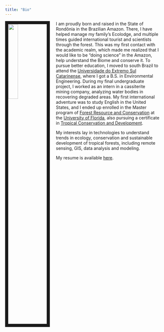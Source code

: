 ```yaml
---
title: "Bio"
---
```


<link rel="stylesheet" href="styles.css" type="text/css">

<img src="images/index_profile.JPG" style="width:25%; border:10px solid; margin-right: 20px" align="left">

I am proudly born and raised in the State of Rondônia in the Brazilian Amazon. There, I have helped manage my family's Ecolodge, and multiple times guided international tourist and scientists through the forest. This was my first contact with the academic realm, which made me realized that I would like to be "doing science" in the Amazon, help understand the Biome and conserve it. To pursue better education, I moved to south Brazil to attend the [Universidade do Extremo Sul Catarinense](http://www.unesc.net/portal/), where I got a B.S. in Environmental Engineering. During my final undergraduate project, I worked as an intern in a cassiterite mining company, analyzing water bodies in recovering degraded areas.
My first international adventure was to study English in the United States, and I ended up enrolled in the Master program of [Forest Resource and Conservation](http://sfrc.ufl.edu/) at the [University of Florida](http://www.ufl.edu/), also pursuing a certificate in [Tropical Conservation and Development](http://uftcd.org/).

My interests lay in technologies to understand trends in ecology, conservation and sustainable development of tropical forests, including remote sensing, GIS, data analysis and modeling.

My resume is available [here](files/Resume_Bongiolo_Academic.pdf).